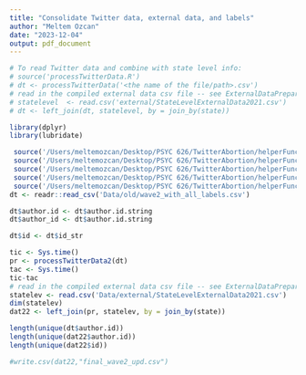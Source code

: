 ```yaml
---
title: "Consolidate Twitter data, external data, and labels"
author: "Meltem Ozcan"
date: "2023-12-04"
output: pdf_document
---
```

```r
# To read Twitter data and combine with state level info:
# source('processTwitterData.R')
# dt <- processTwitterData('<the name of the file/path>.csv')
# read in the compiled external data csv file -- see ExternalDataPreparation.R
# statelevel  <- read.csv('external/StateLevelExternalData2021.csv')
# dt <- left_join(dt, statelevel, by = join_by(state))
```

```r
library(dplyr)
library(lubridate)
```

```r
 source('/Users/meltemozcan/Desktop/PSYC 626/TwitterAbortion/helperFunc/processTwitterGeoFields.R')
 source('/Users/meltemozcan/Desktop/PSYC 626/TwitterAbortion/helperFunc/clean_tweet.R')
 source('/Users/meltemozcan/Desktop/PSYC 626/TwitterAbortion/helperFunc/leak_overturn_52daywindows.R')
 source('/Users/meltemozcan/Desktop/PSYC 626/TwitterAbortion/helperFunc/processTwitterData2.R')
 source('/Users/meltemozcan/Desktop/PSYC 626/TwitterAbortion/helperFunc/create_window_counts.R')
dt <- readr::read_csv('Data/old/wave2_with_all_labels.csv')

dt$author.id <- dt$author.id.string
dt$author_id <- dt$author.id.string

dt$id <- dt$id_str

tic <- Sys.time()
pr <- processTwitterData2(dt)
tac <- Sys.time()
tic-tac
# read in the compiled external data csv file -- see ExternalDataPreparation.R
statelev <- read.csv('Data/external/StateLevelExternalData2021.csv')
dim(statelev)
dat22 <- left_join(pr, statelev, by = join_by(state)) 

length(unique(dt$author.id))
length(unique(dat22$author.id))
length(unique(dat22$id))
```





```r
#write.csv(dat22,"final_wave2_upd.csv")
```


